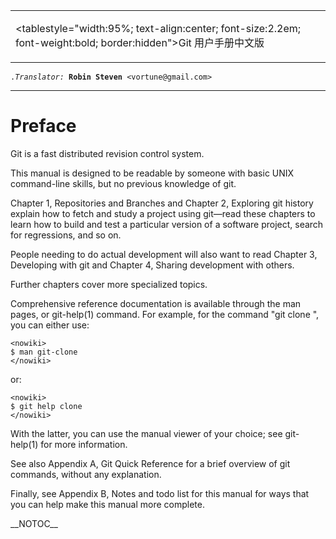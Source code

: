 {| border="1" cellpadding="2" cellspacing="0"
| <tablestyle="width:95%; text-align:center; font-size:2.2em; font-weight:bold; border:hidden">Git 用户手册中文版
| 
|}
 .<i>Translator:</i> <b>Robin Steven</b> <vortune@gmail.com>
-----

= Preface =

Git is a fast distributed revision control system.

This manual is designed to be readable by someone with basic UNIX command-line skills, but no previous knowledge of git.

Chapter 1, Repositories and Branches and Chapter 2, Exploring git history explain how to fetch and study a project using git—read these chapters to learn how to build and test a particular version of a software project, search for regressions, and so on.

People needing to do actual development will also want to read Chapter 3, Developing with git and Chapter 4, Sharing development with others.

Further chapters cover more specialized topics.

Comprehensive reference documentation is available through the man pages, or git-help(1) command. For example, for the command "git clone <repo>", you can either use:

<pre><nowiki>
$ man git-clone
</nowiki></pre>

or:

<pre><nowiki>
$ git help clone
</nowiki></pre>

With the latter, you can use the manual viewer of your choice; see git-help(1) for more information.

See also Appendix A, Git Quick Reference for a brief overview of git commands, without any explanation.

Finally, see Appendix B, Notes and todo list for this manual for ways that you can help make this manual more complete.

__NOTOC__